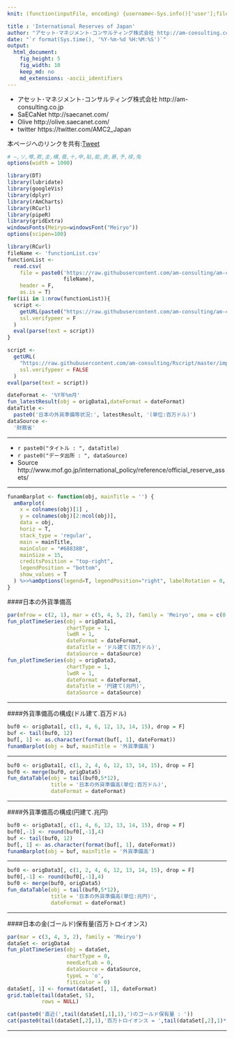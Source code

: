 ```yaml
---
knit: (function(inputFile, encoding) {username<-Sys.info()['user'];fileName<-'defaultPath.csv';pathToFile <-paste0('C:/Users/', username,'/Desktop/pathToCSV/');setwd(pathToFile);buf0<-read.csv(fileName,header = F,skip = 0,stringsAsFactor = F,check.names = F,fileEncoding = 'utf-8');timeStamp<-format(Sys.time(),'%Y%m%d%H%M%S');rmarkdown::render(inputFile, encoding = encoding, output_file = paste0('C:/Users/',username,buf0[2,1],'charts/','am-consulting.co.jp-internationalReservesOfJapan.html')) })

title : 'International Reserves of Japan'
author: "アセット･マネジメント･コンサルティング株式会社 http://am-consulting.co.jp"
date: "`r format(Sys.time(), '%Y-%m-%d %H:%M:%S')`"
output: 
  html_document:
    fig_height: 5
    fig_width: 10
    keep_md: no
    md_extensions: -ascii_identifiers 
---
```

<link href="http://knowledgevault.saecanet.com/components/rmarkdown-html.css" rel="stylesheet">
<style>.main-container {max-width : 1000px;}</style>
<script src="http://knowledgevault.saecanet.com/components/JavascriptCode.js"></script>

- アセット･マネジメント･コンサルティング株式会社 http://am-consulting.co.jp
- SaECaNet http://saecanet.com/
- Olive http://olive.saecanet.com/
- twitter https://twitter.com/AMC2_Japan

本ページへのリンクを共有:<a href="https://twitter.com/share" class="twitter-share-button" data-via="AMC2_Japan" data-size="large">Tweet</a> <script>!function(d,s,id){var js,fjs=d.getElementsByTagName(s)[0],p=/^http:/.test(d.location)?'http':'https';if(!d.getElementById(id)){js=d.createElement(s);js.id=id;js.src=p+'://platform.twitter.com/widgets.js';fjs.parentNode.insertBefore(js,fjs);}}(document, 'script', 'twitter-wjs');</script>


```r
# ―,ソ,噂,欺,圭,構,蚕,十,申,貼,能,表,暴,予,禄,兔
options(width = 1000)
```

```r
library(DT)
library(lubridate)
library(googleVis)
library(dplyr)
library(rAmCharts)
library(RCurl)
library(pipeR)
library(gridExtra)
windowsFonts(Meiryo=windowsFont("Meiryo"))
options(scipen=100)
```

```r
library(RCurl)
fileName <- 'functionList.csv'
functionList <-
  read.csv(
    file = paste0('https://raw.githubusercontent.com/am-consulting/am-consulting.github.io/master/csv/',
                  fileName),
    header = F,
    as.is = T)
for(iii in 1:nrow(functionList)){
  script <- 
    getURL(paste0("https://raw.githubusercontent.com/am-consulting/am-consulting.github.io/master/", functionList[iii,1]),
    ssl.verifypeer = F
  )
  eval(parse(text = script))
}
```

```r
script <-
  getURL(
    "https://raw.githubusercontent.com/am-consulting/Rscript/master/importInternationalReserves.r",
    ssl.verifypeer = FALSE
  )
eval(parse(text = script))
```

```r
dateFormat <- '%Y年%m月'
fun_latestResult(obj = origData1,dateFormat = dateFormat)
dataTitle <- 
  paste0('日本の外貨準備等状況:', latestResult, '(単位:百万ドル)')
dataSource <- 
  '財務省'
```

***

- `r paste0("タイトル : ", dataTitle)`
- `r paste0("データ出所 : ", dataSource)`
- Source http://www.mof.go.jp/international_policy/reference/official_reserve_assets/

***

```r
funamBarplot <- function(obj, mainTitle = '') {
  amBarplot(
    x = colnames(obj)[1] ,
    y = colnames(obj)[2:ncol(obj)],
    data = obj,
    horiz = T,
    stack_type = 'regular',
    main = mainTitle,
    mainColor = "#68838B",
    mainSize = 15,
    creditsPosition = "top-right",
    legendPosition = "bottom",
    show_values = T
  ) %>>%amOptions(legend=T, legendPosition="right", labelRotation = 0, zoom=F)
}  
```

####日本の外貨準備高
```r
par(mfrow = c(2, 1), mar = c(5, 4, 5, 2), family = 'Meiryo', oma = c(0, 0, 0, 0))
fun_plotTimeSeries(obj = origData1,
                   chartType = 1,
                   lwdR = 1,
                   dateFormat = dateFormat,
                   dataTitle = 'ドル建て(百万ドル)',
                   dataSource = dataSource)
fun_plotTimeSeries(obj = origData3,
                   chartType = 1,
                   lwdR = 1,
                   dateFormat = dateFormat,
                   dataTitle = '円建て(兆円)',
                   dataSource = dataSource)
```
<hr>
####外貨準備高の構成(ドル建て.百万ドル)
```r
buf0 <- origData1[, c(1, 4, 6, 12, 13, 14, 15), drop = F]
buf <- tail(buf0, 12)
buf[, 1] <- as.character(format(buf[, 1], dateFormat))
funamBarplot(obj = buf, mainTitle = '外貨準備高')
```
<hr>
```r
buf0 <- origData1[, c(1, 2, 4, 6, 12, 13, 14, 15), drop = F]
buf0 <- merge(buf0, origData5)
fun_dataTable(obj = tail(buf0,5*12),
              title = '日本の外貨準備高(単位:百万ドル)',
              dateFormat = dateFormat)
```
<hr>
####外貨準備高の構成(円建て.兆円)
```r
buf0 <- origData3[, c(1, 4, 6, 12, 13, 14, 15), drop = F]
buf0[,-1] <- round(buf0[,-1],4)
buf <- tail(buf0, 12)
buf[, 1] <- as.character(format(buf[, 1], dateFormat))
funamBarplot(obj = buf, mainTitle = '外貨準備高')
```
<hr>
```r
buf0 <- origData3[, c(1, 2, 4, 6, 12, 13, 14, 15), drop = F]
buf0[,-1] <- round(buf0[,-1],4)
buf0 <- merge(buf0, origData5)
fun_dataTable(obj = tail(buf0,5*12),
              title = '日本の外貨準備高(単位:兆円)',
              dateFormat = dateFormat)
```
<hr>
####日本の金(ゴールド)保有量(百万トロイオンス)
```r
par(mar = c(3, 4, 3, 2), family = 'Meiryo')
dataSet <- origData4
fun_plotTimeSeries(obj = dataSet,
                   chartType = 0,
                   needLefLab = 0,
                   dataSource = dataSource,
                   typeL = 'o',
                   fitLcolor = 0)
dataSet[, 1] <- format(dataSet[, 1], dateFormat)
grid.table(tail(dataSet, 5), 
           rows = NULL)
```

```r
cat(paste0('直近(',tail(dataSet[,1],1),')のゴールド保有量 : '))
cat(paste0(tail(dataSet[,2],1),'百万トロイオンス = ',tail(dataSet[,2],1)*(10^6)*31.1034768*(1e-6),'トン'))
```

***

<script>
  (function(i,s,o,g,r,a,m){i['GoogleAnalyticsObject']=r;i[r]=i[r]||function(){
  (i[r].q=i[r].q||[]).push(arguments)},i[r].l=1*new Date();a=s.createElement(o),
  m=s.getElementsByTagName(o)[0];a.async=1;a.src=g;m.parentNode.insertBefore(a,m)
  })(window,document,'script','https://www.google-analytics.com/analytics.js','ga');

  ga('create', 'UA-3077339-5', 'auto');
  ga('send', 'pageview');

</script>
